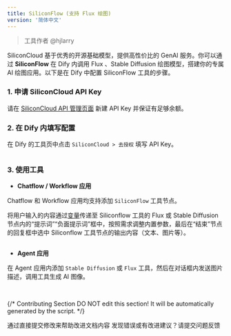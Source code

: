 ```yaml
---
title: SiliconFlow (支持 Flux 绘图)
version: '简体中文'
---
```


> 工具作者 @hjlarry

SiliconCloud 基于优秀的开源基础模型，提供高性价比的 GenAI 服务。你可以通过 **SiliconFlow** 在 Dify 内调用 Flux 、Stable Diffusion 绘图模型，搭建你的专属 AI 绘图应用。以下是在 Dify 中配置 SiliconFlow 工具的步骤。

### 1. 申请 SiliconCloud API Key

请在 [SiliconCloud API 管理页面](https://cloud.siliconflow.cn/account/ak) 新建 API Key 并保证有足够余额。

### 2. 在 Dify 内填写配置

在 Dify 的工具页中点击 `SiliconCloud > 去授权` 填写 API Key。

<Frame caption="">
  <img src="/zh-hans/user-guide/.gitbook/assets/截屏2024-09-26 23.12.01.png" alt="" />
</Frame>

### 3. 使用工具

* **Chatflow / Workflow 应用**

Chatflow 和 Workflow 应用均支持添加 `SiliconFlow` 工具节点。

将用户输入的内容通过[变量](../../workflow/variables)传递至 Siliconflow 工具的 Flux 或 Stable Diffusion 节点内的“提示词”“负面提示词”框中，按照需求调整内置参数，最后在“结束”节点的回复框中选中 Siliconflow 工具节点的输出内容（文本、图片等）。

<Frame caption="">
  <img src="/zh-hans/user-guide/.gitbook/assets/截屏2024-09-27 10.09.34.png" alt="" />
</Frame>

* **Agent 应用**

在 Agent 应用内添加 `Stable Diffusion` 或 `Flux` 工具，然后在对话框内发送图片描述，调用工具生成 AI 图像。

<Frame caption="">
  <img src="/zh-hans/user-guide/.gitbook/assets/截屏2024-09-27 10.18.54.png" alt="" />
</Frame>

<Frame caption="">
  <img src="/zh-hans/user-guide/.gitbook/assets/截屏2024-09-27 10.23.52.png" alt="" />
</Frame>

{/*
Contributing Section
DO NOT edit this section!
It will be automatically generated by the script.
*/}

<CardGroup cols="2">
    <Card
        title="编辑此页面"
        icon="pen-to-square"
        href="https://github.com/langgenius/dify-docs-mintlify/edit/main/zh-hans/guides/tools/community/siliconflow.mdx"
    >
        通过直接提交修改来帮助改进文档内容
    </Card>
    <Card
        title="提交问题"
        icon="github"
        href="https://github.com/langgenius/dify-docs-mintlify/issues/new?title=文档问题%3A%20onf&body=%23%23%20问题描述%0A%3C%21--%20请简要描述您发现的问题%20--%3E%0A%0A%23%23%20页面链接%0Ahttps%3A%2F%2Fgithub.com%2Flanggenius%2Fdify-docs-mintlify%2Fblob%2Fmain%2Fzh-hans/guides/tools/community%2Fsiliconflow.mdx%0A%0A%23%23%20建议修改%0A%3C%21--%20如果有具体的修改建议，请在此说明%20--%3E%0A%0A%3C%21--%20感谢您对文档质量的关注！%20--%3E"
    >
        发现错误或有改进建议？请提交问题反馈
    </Card>
</CardGroup>
